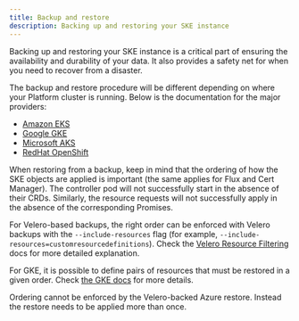 ```yaml
---
title: Backup and restore
description: Backing up and restoring your SKE instance
---
```


Backing up and restoring your SKE instance is a critical part of ensuring the availability and durability of your data. It also provides a safety net for when you need to recover from a disaster.

The backup and restore procedure will be different depending on where your Platform cluster is running. Below is the documentation for the major providers:

* [Amazon EKS](https://aws.amazon.com/blogs/containers/backup-and-restore-your-amazon-eks-cluster-resources-using-velero/)
* [Google GKE](https://cloud.google.com/kubernetes-engine/docs/add-on/backup-for-gke/concepts/backup-for-gke)
* [Microsoft AKS](https://learn.microsoft.com/en-us/azure/backup/azure-kubernetes-service-cluster-backup)
* [RedHat OpenShift](https://docs.redhat.com/en/documentation/openshift_container_platform/4.19/html/backup_and_restore/control-plane-backup-and-restore)

When restoring from a backup, keep in mind that the ordering of how the SKE objects are applied is important (the same applies for Flux and Cert Manager). The controller pod will not successfully start in the absence of their CRDs. Similarly, the resource requests will not successfully apply in the absence of the corresponding Promises.

For Velero-based backups, the right order can be enforced with Velero backups with the `--include-resources` flag (for example, `--include-resources=customresourcedefinitions`). Check the [Velero Resource Filtering](https://velero.io/docs/main/resource-filtering) docs for more detailed explanation.

For GKE, it is possible to define pairs of resources that must be restored in a given order. Check [the GKE docs](https://cloud.google.com/kubernetes-engine/docs/add-on/backup-for-gke/how-to/restore-order) for more details.

Ordering cannot be enforced by the Velero-backed Azure restore. Instead the restore needs to be applied more than once.